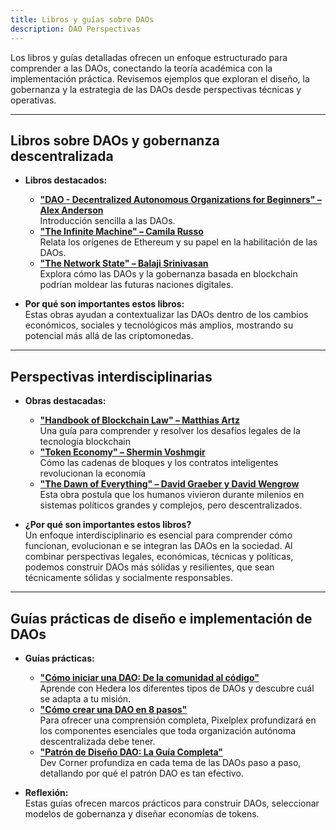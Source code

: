 ```yaml
---
title: Libros y guías sobre DAOs
description: DAO Perspectivas
---
```


Los libros y guías detalladas ofrecen un enfoque estructurado para comprender a las DAOs, conectando la teoría académica con la implementación práctica. Revisemos ejemplos que exploran el diseño, la gobernanza y la estrategia de las DAOs desde perspectivas técnicas y operativas.

---

## Libros sobre DAOs y gobernanza descentralizada

- **Libros destacados:**   
  - [**"DAO - Decentralized Autonomous Organizations for Beginners" – Alex Anderson**](https://www.amazon.com/DAO-Decentralized-Organizations-Introduction-Organization-ebook/dp/B09DT9XF99)   
  Introducción sencilla a las DAOs. 
  - [**"The Infinite Machine" – Camila Russo**](https://www.amazon.com/Infinite-Machine-Crypto-hackers-Building-Internet/dp/0062886142)   
  Relata los orígenes de Ethereum y su papel en la habilitación de las DAOs.
  - [**"The Network State" – Balaji Srinivasan**](https://www.amazon.com/Network-State-How-Start-Country-ebook/dp/B09VPKZR3G)   
  Explora cómo las DAOs y la gobernanza basada en blockchain podrían moldear las futuras naciones digitales.

- **Por qué son importantes estos libros:**   
Estas obras ayudan a contextualizar las DAOs dentro de los cambios económicos, sociales y tecnológicos más amplios, mostrando su potencial más allá de las criptomonedas.

---

## Perspectivas interdisciplinarias

- **Obras destacadas:**   
  - [**"Handbook of Blockchain Law" – Matthias Artz**](https://www.amazon.com/Handbook-Blockchain-Law-Understanding-Challenges/dp/9403517638)   
  Una guía para comprender y resolver los desafíos legales de la tecnología blockchain
  - [**"Token Economy" – Shermin Voshmgir**](https://www.amazon.com/Token-Economy-Blockchains-Contracts-Revolutionize/dp/3982103827)   
  Cómo las cadenas de bloques y los contratos inteligentes revolucionan la economía
  - [**"The Dawn of Everything" – David Graeber y David Wengrow**](https://www.amazon.com/Dawn-Everything-New-History-Humanity/dp/B08TYBMHGV/ref=sr_1_1?s=books&sr=1-1)   
  Esta obra postula que los humanos vivieron durante milenios en sistemas políticos grandes y complejos, pero descentralizados.

- **¿Por qué son importantes estos libros?**   
Un enfoque interdisciplinario es esencial para comprender cómo funcionan, evolucionan e se integran las DAOs en la sociedad. Al combinar perspectivas legales, económicas, técnicas y políticas, podemos construir DAOs más sólidas y resilientes, que sean técnicamente sólidas y socialmente responsables.

---

## Guías prácticas de diseño e implementación de DAOs

- **Guías prácticas:**   
  - [**"Cómo iniciar una DAO: De la comunidad al código"**](https://hedera.com/learning/decentralized-finance/how-to-start-a-dao)   
  Aprende con Hedera los diferentes tipos de DAOs y descubre cuál se adapta a tu misión.
  - [**"Cómo crear una DAO en 8 pasos"**](https://pixelplex.io/blog/how-to-create-a-dao/)   
  Para ofrecer una comprensión completa, Pixelplex profundizará en los componentes esenciales que toda organización autónoma descentralizada debe tener. 
  - [**"Patrón de Diseño DAO: La Guía Completa"**](https://medium.com/@devcorner/dao-design-pattern-the-complete-guide-f8246f227091#:~:text=Improved%20Testability%20%F0%9F%A7%AA,logic%20independently%20of%20data%20logic.)   
  Dev Corner profundiza en cada tema de las DAOs paso a paso, detallando por qué el patrón DAO es tan efectivo.

- **Reflexión:**   
Estas guías ofrecen marcos prácticos para construir DAOs, seleccionar modelos de gobernanza y diseñar economías de tokens.
